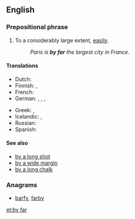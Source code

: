 ==English==

===Prepositional phrase===
{{en-PP|[[by]] [[far]]|-}}

# {{context|idiomatic|lang=en}} To a considerably large extent, [[easily]].
#: ''Paris is '''by far''' the largest city in France.''

====Translations====
{{trans-top|to a large extent}}
* Dutch: {{t+|nl|verreweg}}
* Finnish: {{t-|fi|ylivoimaisesti}}, {{t+|fi|selvästi}}
* French: {{t+|fr|de loin}}
* German: {{t-|de|mit Abstand}}, {{t-|de|bei weitem}}, {{t-|de|bei Weitem}}, {{t+|de|weitaus}}
{{trans-mid}}
* Greek: {{t-|el|κατά πολύ|tr=katá polý}}, {{t+|el|μακράν|tr=makrán|sc=Grek}}
* Icelandic: {{t-|is|lang-}}, {{t-|is|langsamlega}}
* Russian: {{t+|ru|несомненно|sc=Cyrl}}
* Spanish: {{t-|es|de lejos}}
{{trans-bottom}}

====See also====
* [[by a long shot]]
* [[by a wide margin]]
* [[by a long chalk]]

===Anagrams===
* [[barfy#English|barfy]], [[farby#English|farby]]

[[et:by far]]